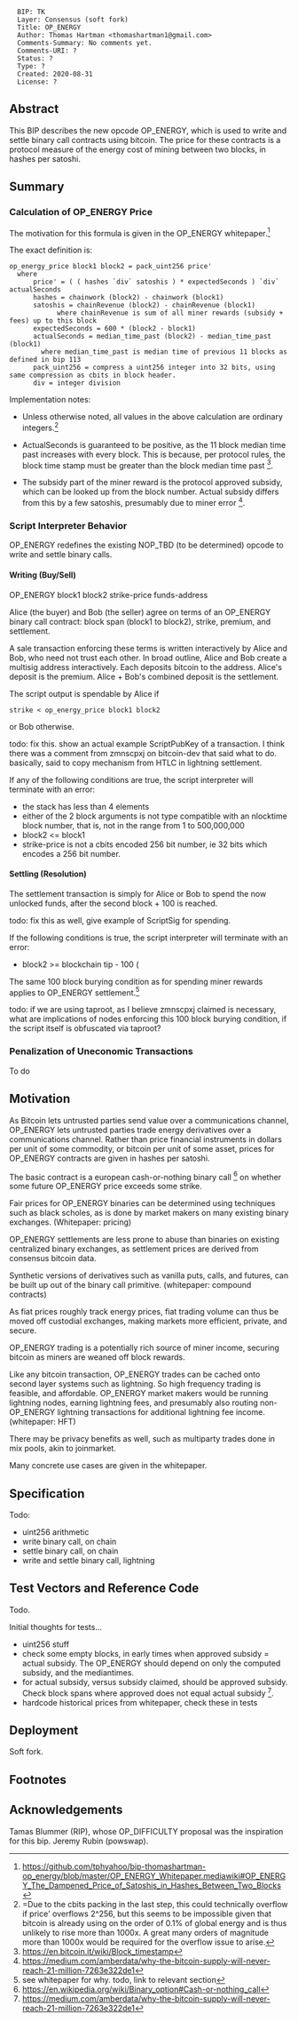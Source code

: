 <pre>
  BIP: TK
  Layer: Consensus (soft fork)
  Title: OP_ENERGY
  Author: Thomas Hartman <thomashartman1@gmail.com>
  Comments-Summary: No comments yet.
  Comments-URI: ?
  Status: ?
  Type: ?
  Created: 2020-08-31
  License: ?
</pre>

==Abstract==
This BIP describes the new opcode OP_ENERGY, which is used to write and settle binary call contracts using bitcoin. The price for these contracts is a protocol measure of the energy cost of mining between two blocks, in hashes per satoshi. 

==Summary==

===Calculation of OP_ENERGY Price===

The motivation for this formula is given in the OP_ENERGY whitepaper.<ref>https://github.com/tphyahoo/bip-thomashartman-op_energy/blob/master/OP_ENERGY_Whitepaper.mediawiki#OP_ENERGY_The_Dampened_Price_of_Satoshis_in_Hashes_Between_Two_Blocks</ref>

The exact definition is: 

<pre>
op_energy_price block1 block2 = pack_uint256 price'
  where 
      price' = ( ( hashes `div` satoshis ) * expectedSeconds ) `div` actualSeconds 
      hashes = chainwork (block2) - chainwork (block1)
      satoshis = chainRevenue (block2) - chainRevenue (block1)
            where chainRevenue is sum of all miner rewards (subsidy + fees) up to this block
      expectedSeconds = 600 * (block2 - block1)
      actualSeconds = median_time_past (block2) - median_time_past (block1)
        where median_time_past is median time of previous 11 blocks as defined in bip 113
      pack_uint256 = compress a uint256 integer into 32 bits, using same compression as cbits in block header.
      div = integer division
</pre>

Implementation notes: 

* Unless otherwise noted, all values in the above calculation are ordinary integers.<ref>=Due to the cbits packing in the last step, this could technically overflow if price' overflows 2^256, but this seems to be impossible given that bitcoin is already using on the order of 0.1% of global energy and is thus unlikely to rise more than 1000x. A great many orders of magnitude more than 1000x would be required for the overflow issue to arise.</ref> 

* ActualSeconds is guaranteed to be positive, as the 11 block median time past increases with every block. This is because, per protocol rules, the block time stamp must be greater than the block median time past <ref>https://en.bitcoin.it/wiki/Block_timestamp</ref>.

* The subsidy part of the miner reward is the protocol approved subsidy, which can be looked up from the block number. Actual subsidy differs from this by a few satoshis, presumably due to miner error <ref>https://medium.com/amberdata/why-the-bitcoin-supply-will-never-reach-21-million-7263e322de1</ref>.

===Script Interpreter Behavior===

OP_ENERGY redefines the existing NOP_TBD (to be determined) opcode to write and settle binary calls.

====Writing (Buy/Sell)==== 

OP_ENERGY block1 block2 strike-price funds-address 

Alice (the buyer) and Bob (the seller) agree on terms of an OP_ENERGY binary call contract: block span (block1 to block2), strike, premium, and settlement. 

A sale transaction enforcing these terms is written interactively by Alice  and Bob, who need not trust each other. In broad outline, Alice and Bob create a multisig address interactively. Each deposits bitcoin to the address. Alice's deposit is the premium. Alice + Bob's combined deposit is the settlement.  

The script output is spendable by Alice if 

<pre>
strike < op_energy_price block1 block2 
</pre>

or Bob otherwise.

todo: fix this. show an actual example ScriptPubKey of a transaction. I think there was a comment from zmnscpxj on bitcoin-dev that said what to do. basically, said to copy mechanism from HTLC in lightning settlement. 


If any of the following conditions are true, the script interpreter will terminate with an error:

* the stack has less than 4 elements
* either of the 2 block arguments is not type compatible with an nlocktime block number, that is, not in the range from 1 to 500,000,000
* block2 <= block1
* strike-price is not a cbits encoded 256 bit number, ie 32 bits which encodes a 256 bit number. 

====Settling (Resolution)====

The settlement transaction is simply for Alice or Bob to spend the now unlocked funds, after the second block + 100 is reached.

todo: fix this as well, give example of ScriptSig for spending. 

If the following conditions is true, the script interpreter will terminate with an error:

* block2 >= blockchain tip - 100 (

The same 100 block burying condition as for spending miner rewards applies to OP_ENERGY settlement.<ref>see whitepaper for why. todo, link to relevant section</ref>

todo: if we are using taproot, as I believe zmnscpxj claimed is necessary, what are implications of nodes enforcing this 100 block burying condition, if the script itself is obfuscated via taproot?

===Penalization of Uneconomic Transactions===

To do

==Motivation==

As Bitcoin lets untrusted parties send value over a communications channel, OP_ENERGY lets untrusted parties trade energy derivatives over a communications channel. Rather than price financial instruments in dollars per unit of some commodity, or bitcoin per unit of some asset, prices for OP_ENERGY contracts are given in hashes per satoshi.

The basic contract is a european cash-or-nothing binary call <ref>https://en.wikipedia.org/wiki/Binary_option#Cash-or-nothing_call</ref>
on whether some future OP_ENERGY price exceeds some strike. 

Fair prices for OP_ENERGY binaries can be determined using techniques such as black scholes, as is done by market makers on many existing binary exchanges. (Whitepaper: pricing) 

OP_ENERGY settlements are less prone to abuse than binaries on existing centralized binary exchanges, as settlement prices are derived from consensus bitcoin data. 

Synthetic versions of derivatives such as vanilla puts, calls, and futures, can be built up out of the binary call primitive. (whitepaper: compound contracts)

As fiat prices roughly track energy prices, fiat trading volume can thus be moved off custodial exchanges, making markets more efficient, private, and secure.

OP_ENERGY trading is a potentially rich source of miner income, securing bitcoin as miners are weaned off block rewards.

Like any bitcoin transaction, OP_ENERGY trades can be cached onto second layer systems such as lightning. So high frequency trading is feasible, and affordable. OP_ENERGY market makers would be running lightning nodes, earning lightning fees, and presumably also routing non-OP_ENERGY lightning transactions for additional lightning fee income. (whitepaper: HFT)

There may be privacy benefits as well, such as multiparty trades done in mix pools, akin to joinmarket.

Many concrete use cases are given in the whitepaper.

==Specification==

Todo: 

* uint256 arithmetic
* write binary call, on chain
* settle binary call, on chain
* write and settle binary call, lightning 

==Test Vectors and Reference Code==

Todo.

Initial thoughts for tests... 

* uint256 stuff
* check some empty blocks, in early times when approved subsidy = actual subsidy. The OP_ENERGY should depend on only the computed subsidy, and the mediantimes. 
* for actual subsidy, versus subsidy claimed, should be approved subsidy. Check block spans where approved does not equal actual subsidy <ref>https://medium.com/amberdata/why-the-bitcoin-supply-will-never-reach-21-million-7263e322de1</ref>.
* hardcode historical prices from whitepaper, check these in tests

==Deployment==

Soft fork. 

== Footnotes ==

<references />

== Acknowledgements==

Tamas Blummer (RIP), whose OP_DIFFICULTY proposal was the inspiration for this bip. Jeremy Rubin (powswap). 







